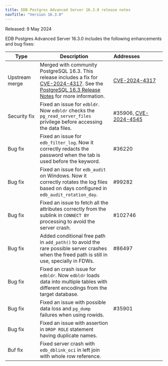 ```yaml
---
title: EDB Postgres Advanced Server 16.3.0 release notes
navTitle: "Version 16.3.0"
---
```


Released: 9 May 2024

EDB Postgres Advanced Server 16.3.0 includes the following enhancements and bug fixes:

| Type              | Description                                                                                                                                                                                         | Addresses&nbsp;&nbsp;&nbsp;&nbsp;&nbsp;&nbsp;&nbsp;&nbsp;&nbsp;&nbsp;&nbsp;&nbsp;&nbsp;&nbsp;&nbsp; |
|-------------------|-----------------------------------------------------------------------------------------------------------------------------------------------------------------------------------------------------|-----------------------------------------------------------------------------------------------------|
| Upstream merge    | Merged with community PostgreSQL 16.3. This release includes a fix for [CVE-2024-4317](/security/assessments/cve-2024-4317). See the [PostgreSQL 16.3 Release Notes](https://www.postgresql.org/docs/release/16.3/) for more information. | [CVE-2024-4317](/security/assessments/cve-2024-4317) |
| Security&nbsp;fix | Fixed an issue for `edbldr`. Now `edbldr` checks the `pg_read_server_files` privilege before accessing the data files.                                                                              | #35906, [CVE-2024-4545](/security/advisories/cve20244545/)                                           |
| Bug&nbsp;fix      | Fixed an issue for `edb_filter_log`. Now it correctly redacts the password when the tab is used before the keyword.                                                                                 | #36220                                                                                              |
| Bug&nbsp;fix      | Fixed an issue for `edb_audit` on Windows. Now it correctly rotates the log files based on days configured in `edb_audit_rotation_day`.                                                             | #99282                                                                                              |
| Bug&nbsp;fix      | Fixed an issue to fetch all the attributes correctly from the sublink in `CONNECT BY` processing to avoid the server crash.                                                                         | #102746                                                                                             |
| Bug&nbsp;fix      | Added conditional free path in `add_path()` to avoid the rare possible server crashes when the freed path is still in use, specially in FDWs.                                                       | #86497                                                                                              |
| Bug&nbsp;fix      | Fixed an crash issue for `edbldr`. Now `edbldr` loads data into multiple tables with different encodings from the target database.                                                                  |                                                                                                     |
| Bug&nbsp;fix      | Fixed an issue with possible data loss and `pg_dump` failures when using rowids.                                                                                                                    | #35901                                                                                              |
| Bug&nbsp;fix      | Fixed an issue with assertion in `DROP ROLE` statement having duplicate names.                                                                                                                      |                                                                                                     |
| Buf&nbsp;fix      | Fixed server crash with `edb_dblink_oci` in left join with whole row reference.                                                                                                                     |                                                                                                     |
